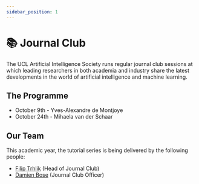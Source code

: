 ---
sidebar_position: 1
---


# 📚 Journal Club

The UCL Artificial Intelligence Society runs regular journal club sessions at which leading researchers in both academia and industry share the latest developments in the world of artificial intelligence and machine learning.

## The Programme

 - October 9th - Yves-Alexandre de Montjoye
 - October 24th - Mihaela van der Schaar

## Our Team

This academic year, the tutorial series is being delivered by the following people:

- [Filip Trhlik](#) (Head of Journal Club)
- [Damien Bose](#) (Journal Club Officer)